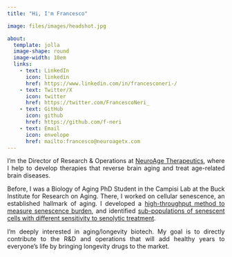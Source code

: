 ```yaml
---
title: "Hi, I'm Francesco"

image: files/images/headshot.jpg

about:
  template: jolla
  image-shape: round
  image-width: 10em
  links: 
    - text: LinkedIn
      icon: linkedin
      href: https://www.linkedin.com/in/francesconeri-/
    - text: Twitter/X
      icon: twitter
      href: https://twitter.com/FrancescoNeri_
    - text: GitHub
      icon: github
      href: https://github.com/f-neri
    - text: Email
      icon: envelope
      href: mailto:francesco@neuroagetx.com
---
```


::: {.panel style="text-align: justify;"}
I'm the Director of Research & Operations at [NeuroAge Therapeutics](https://www.neuroagetx.com/home), where I help to develop therapies that reverse brain aging and treat age-related brain diseases.

Before, I was a Biology of Aging PhD Student in the Campisi Lab at the Buck Institute for Research on Aging. There, I worked on cellular senescence, an established hallmark of aging. I developed a [high-throughput method to measure senescence burden](https://doi.org/10.1007/s11357-024-01167-3), and identified [sub-populations of senescent cells with different sensitivity to senolytic treatment](https://doi.org/10.1101/2024.06.22.600200).

I’m deeply interested in aging/longevity biotech. My goal is to directly contribute to the R&D and operations that will add healthy years to everyone's life by bringing longevity drugs to the market.
:::
